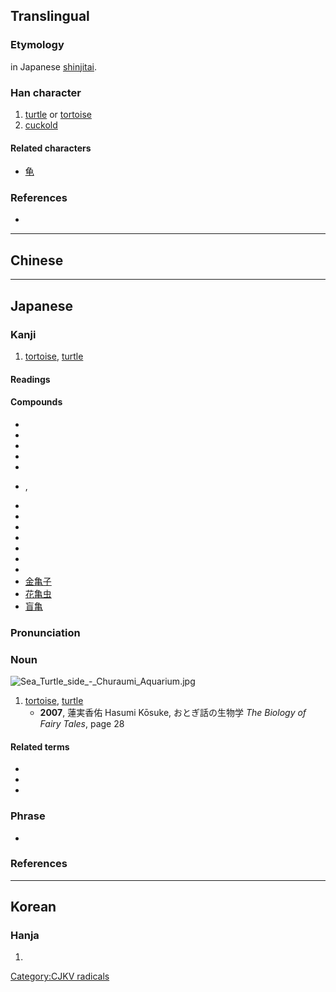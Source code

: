 {{character info/new}}
{{also|龜}}<!-- may be replaced by zh-forms -->
==Translingual==
{{Han simplified forms|龜|亀|龟}}

===Etymology===
{{Han simp|龜}} in Japanese [[shinjitai]].

===Han character===
{{Han char|rn=213|rad=亀|as=0|sn=11|var=2|four=27716|canj=NWLU|ids=⿻龟日}}

# [[turtle]] or [[tortoise]]
# [[cuckold]]

====Related characters====
* [[龟]]

===References===
* {{Han ref|kx=0142.281|dkj=00210|hdz=80010.190|uh=4E80|ud=20096}}

----

==Chinese==
{{zh-see|龜|v}}

----

==Japanese==
{{ja-kanji forms|亀|龜}}

===Kanji===
{{ja-kanji|grade=c|rs=乙10|style=s|kyu=龜}}

# [[tortoise]], [[turtle]]

====Readings====
{{ja-readings
|goon=き, く, こん
|kanon=き, きゅう, きう, きん
|kun=かめ-
|nanori=ひさ, ひさし
}}

====Compounds====
* {{ja-r|青海亀|あおうみがめ}}
* {{ja-r|赤海亀|あかうみがめ}}
* {{ja-r|石亀|いしがめ}}
* {{ja-r|海亀|うみがめ}}
* {{ja-r|阿亀|おかめ}}
* {{ja-r|亀卜|かめうら}}, {{ja-r|亀卜|きぼく}}
* {{ja-r|亀鑑|きかん}}
* {{ja-r|亀甲|きっこう}}
* {{ja-r|亀甲模様|きっこうもよう}}
* {{ja-r|亀頭|きとう}}
* {{ja-r|亀裂|きれつ}}
* {{ja-r|銭亀|ぜにがめ}}
* {{ja-r|出歯亀|でばかめ}}
* [[金亀子]]
* [[花亀虫]]
* [[盲亀]]

{{ja-kanjitab|かめ|yomi=k}}

===Pronunciation===
{{ja-pron|yomi=k|かめ|acc=1|acc_ref=DJR,NHK}}

===Noun===
[[File:Sea Turtle side - Churaumi Aquarium.jpg|thumb]]
{{ja-noun|kyu=龜|かめ|カメ}}

# [[tortoise]], [[turtle]]
#* '''2007''', 蓮実香佑 Hasumi Kōsuke, おとぎ話の生物学 ''The Biology of Fairy Tales'', page 28
#*: {{ja-usex|休んで負けてしまったウサギと休まず走って勝利した'''カメ'''。|やすんで まけて しまった ウサギ と やすまず はしって しょうり した '''カメ'''。|The '''tortoise''' that ran without resting and won, and the hare that rested and lost.}}

====Related terms====
* {{l|ja|亀の甲}}
* {{l|ja|亀の子}}
* {{l|ja|亀の手}}

===Phrase===

* {{ja-r|盲亀浮木に値う|もうき ふぼく に あう}}

===References===
<references/>

----

==Korean==

===Hanja===
{{ko-hanja|hangeul=[[귀]], [[균]]|rv=gwi, gyun|mr=kwi, kyun}}

# {{defn|lang=ko|sort=龜00}}

[[Category:CJKV radicals]]